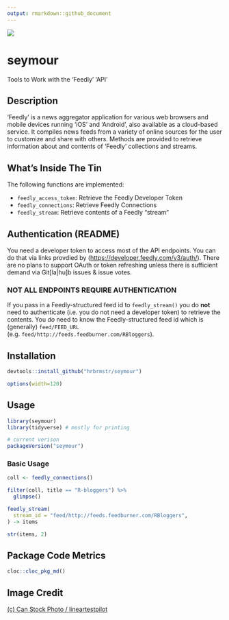 ```yaml
---
output: rmarkdown::github_document
---
```


![](man/figures/venus-fly-trap.jpg)

# seymour

Tools to Work with the 'Feedly' 'API'

## Description

'Feedly' is a news aggregator application for various web browsers and mobile devices running 'iOS' and 'Android', also available as a cloud-based service. It compiles news feeds from a variety of online sources for the user to customize and share with others. Methods are provided to retrieve information about and contents of 'Feedly' collections and streams.

## What's Inside The Tin

The following functions are implemented:

- `feedly_access_token`:	Retrieve the Feedly Developer Token
- `feedly_connections`:	Retrieve Feedly Connections
- `feedly_stream`:	Retrieve contents of a Feedly "stream"

## Authentication (README)

You need a developer token to access most of the API endpoints. You can do that via links provdied by (<https://developer.feedly.com/v3/auth/>). There are no plans to support OAuth or token refreshing unless there is sufficient demand via Git[la|hu]b issues & issue votes.

### NOT ALL ENDPOINTS REQUIRE AUTHENTICATION

If you pass in a Feedly-structured feed id to `feedly_stream()` you do **not**
need to authenticate (i.e. you do not need a developer token) to retrieve the contents. You _do_ need to know the Feedly-structured feed id which is (generally) `feed/FEED_URL` (e.g. `feed/http://feeds.feedburner.com/RBloggers`).

## Installation

```r
devtools::install_github("hrbrmstr/seymour")
```

```r
options(width=120)
```

## Usage

```r
library(seymour)
library(tidyverse) # mostly for printing

# current verison
packageVersion("seymour")

```

### Basic Usage

```r
coll <- feedly_connections()

filter(coll, title == "R-bloggers") %>% 
  glimpse()

feedly_stream(
  stream_id = "feed/http://feeds.feedburner.com/RBloggers",
) -> items

str(items, 2)
```

## Package Code Metrics

```r
cloc::cloc_pkg_md()
```

## Image Credit
<!-- HTML Credit Code for Can Stock Photo -->
<a href="https://www.canstockphoto.com">(c) Can Stock Photo / lineartestpilot</a>
